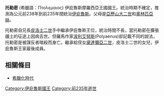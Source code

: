 '''托勒密''' (希臘語：Πτoλεμαιoς)  伊庇魯斯摩羅西亞王國國王。統治時期不確定，推測為公元前238年到前235年間統治[[伊庇魯斯|伊庇魯斯]]。父母是[[亞歷山大二世_(伊庇魯斯)|亞歷山大二世]]和[[伊庇魯斯的奧林匹亞絲|奧林匹亞絲]]。

托勒密自兄長[[皮洛士二世|皮洛士二世]]手中繼承伊庇魯斯王位，統治時間不長，當托勒密在擴張疆土的征途上因病去世。但羅馬作家[[波利艾努斯|波利艾努斯]](Polyaenus)卻記載不同的說法，托勒密是被謀反者暗殺而身亡。繼承給侄女[[黛達彌亞二世_(伊庇魯斯)|黛達彌亞二世]]，皮洛士二世的女兒，伊庇魯斯王家最後成員。


{{start box}}
{{s-before|[[皮洛士二世|皮洛士二世]]}}
{{s-title|[[摩羅西亞國王列表|摩羅西亞國王及伊庇魯斯聯盟統帥]] <br>約前238年－前235年}}
{{s-after|[[黛達彌亞二世_(伊庇魯斯)|黛達彌亞二世]]}}
{{end box}}


==相關條目==
*[[希臘化時代|希臘化時代]]


[[Category:伊庇魯斯國王|Category:伊庇魯斯國王]]
[[Category:前235年逝世|Category:前235年逝世]]

{{希腊人物小作品}}